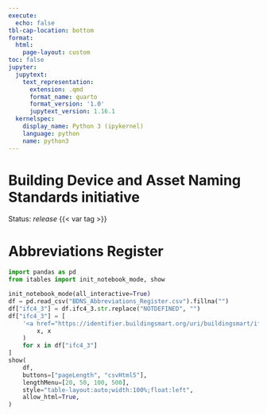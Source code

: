 ```yaml
---
execute:
  echo: false
tbl-cap-location: bottom
format: 
  html:
    page-layout: custom
toc: false
jupyter:
  jupytext:
    text_representation:
      extension: .qmd
      format_name: quarto
      format_version: '1.0'
      jupytext_version: 1.16.1
  kernelspec:
    display_name: Python 3 (ipykernel)
    language: python
    name: python3
---
```


# Building Device and Asset Naming Standards initiative

Status: *release* {{< var tag >}}

# Abbreviations Register

```python
import pandas as pd
from itables import init_notebook_mode, show

init_notebook_mode(all_interactive=True)
df = pd.read_csv("BDNS_Abbreviations_Register.csv").fillna("")
df["ifc4_3"] = df.ifc4_3.str.replace("NOTDEFINED", "")
df["ifc4_3"] = [
    '<a href="https://identifier.buildingsmart.org/uri/buildingsmart/ifc/4.3/class/{}" target="_blank">{}</a>'.format(
        x, x
    )
    for x in df["ifc4_3"]
]
show(
    df,
    buttons=["pageLength", "csvHtml5"],
    lengthMenu=[20, 50, 100, 500],
    style="table-layout:auto;width:100%;float:left",
    allow_html=True,
)
```
